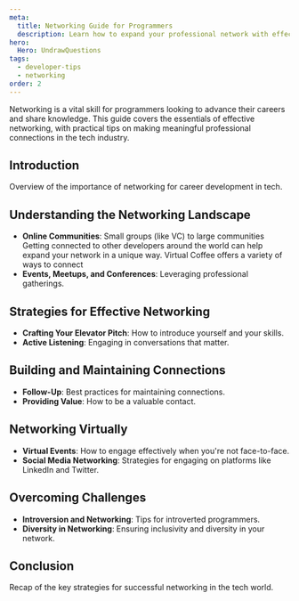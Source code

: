```yaml
---
meta:
  title: Networking Guide for Programmers
  description: Learn how to expand your professional network with effective strategies tailored for the tech industry.
hero:
  Hero: UndrawQuestions
tags:
  - developer-tips
  - networking
order: 2
---
```



<TextContainer background ="light" showBackToTopLink={false}>

<LeadText>
	Networking is a vital skill for programmers looking to advance their careers
	and share knowledge. This guide covers the essentials of effective networking,
	with practical tips on making meaningful professional connections in the tech
	industry.
</LeadText>

</TextContainer>

<TextContainer showBackToTopLink={false}>

## Introduction

Overview of the importance of networking for career development in tech.

## Understanding the Networking Landscape

- **Online Communities**: Small groups (like VC) to large communities
  Getting connected to other developers around the world can help expand your network in a unique way.
  Virtual Coffee offers a variety of ways to connect
- **Events, Meetups, and Conferences**: Leveraging professional gatherings.

## Strategies for Effective Networking

- **Crafting Your Elevator Pitch**: How to introduce yourself and your skills.
- **Active Listening**: Engaging in conversations that matter.

## Building and Maintaining Connections

- **Follow-Up**: Best practices for maintaining connections.
- **Providing Value**: How to be a valuable contact.

## Networking Virtually

- **Virtual Events**: How to engage effectively when you're not face-to-face.
- **Social Media Networking**: Strategies for engaging on platforms like LinkedIn and Twitter.

## Overcoming Challenges

- **Introversion and Networking**: Tips for introverted programmers.
- **Diversity in Networking**: Ensuring inclusivity and diversity in your network.

## Conclusion

Recap of the key strategies for successful networking in the tech world.

</TextContainer>
